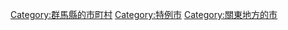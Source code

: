 {{DEFAULTSORT:Ota-shi}}
[[Category:群馬縣的市町村|Category:群馬縣的市町村]]
[[Category:特例市|Category:特例市]]
[[Category:關東地方的市|Category:關東地方的市]]